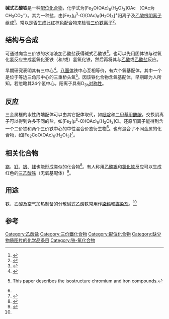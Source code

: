 {{Chembox
| ImageFile = BasicFeacetate.png
|   ImageSize = 200px
| ImageFile1 = Basic-iron-acetate-cation-from-xtal-2008-CM-3D-ellipsoids.png
| Reference = <ref name="hand">{{RubberBible87th | pages = 4–63}}</ref>
| IUPACName = iron(III) acetate
| OtherNames = 乙酸高铁，醋酸铁，醋酸高铁
|Section1={{Chembox Identifiers
| ChemSpiderID = 144555
| InChI1 = 1/3C2H4O2.Fe/c3*1-2(3)4;/h3*1H3,(H,3,4);/q;;;+3/p-3
| InChIKey1 = PVFSDGKDKFSOTB-DFZHHIFOAZ
| CASNo_Ref = {{cascite|correct|CAS}}
| CASNo = 16284-30-3
| CASNo_Comment = 簇合物乙酸盐
| CASNo2 = 12562-77-5
| CASNo2_Ref = {{cascite|correct|CAS}}
| CASNo2_Comment = 阳离子簇
| UNII_Ref = {{fdacite|correct|FDA}}
| UNII = CZZ8832SI5
| PubChem = 164887
| SMILES = CC(=O)[O-].CC(=O)[O-].CC(=O)[O-].[Fe+3]
}}
|Section2 = {{Chembox Properties
| Formula = C<sub>14</sub>H<sub>27</sub>Fe<sub>3</sub>O<sub>18</sub>
| MolarMass = 650.9 g/mol
| Appearance = 棕红色无定形粉末
| Density = 
| MeltingPt = 
| BoilingPt = 
| Solubility =
| SolubleOther = 溶于[[乙醇|乙醇]]<ref>{{cite web | title = Iron(III) Acetate | url = http://www.endmemo.com/chem/compound/fec2h3o2_3.php | website = EndMemo | accessdate = 2015-04-18 | archive-date = 2015-04-09 | archive-url = https://web.archive.org/web/20150409065135/http://www.endmemo.com/chem/compound/fec2h3o2_3.php | dead-url = no }}</ref>}}
| Section3 = {{Chembox Hazards
| LD50 =
| MainHazards = 
| FlashPt = 
| Autoignition = }}
| Section4 = {{Chembox Thermochemistry
| DeltaHf = 
| DeltaHc = 
| Entropy = 
| HeatCapacity = }}
}}

'''碱式乙酸铁'''是一种[[配位化合物|配位化合物]]，化学式为[Fe<sub>3</sub>O(OAc)<sub>6</sub>(H<sub>2</sub>O)<sub>3</sub>]OAc （OAc为CH<sub>3</sub>CO<sub>2</sub><sup>−</sup>）。其为一种盐，由[Fe<sub>3</sub>([[桥联配体|μ]]<sup>3</sup>-O)(OAc)<sub>6</sub>(H<sub>2</sub>O)<sub>3</sub>]<sup>+</sup>阳离子及[[乙酸盐|乙酸根]][[阴离子|阴离子]]组成<ref name=Burg>{{cite book | last1 = J. | first1 = Burgess | last2 = M. V. | first2 = Twigg | editor1-last = R. Bruce | editor1-first = King | editor2-last = J. | editor2-first = Wiley | title = Encyclopedia of inorganic chemistry | date = 2005 | publisher = Wiley | location = New York | isbn = 978-0-470-86078-6 | edition = 2nd ed.}}</ref>。常以是否生成此红棕色配合物来检验[[三价铁离子|三价铁离子]]<ref>{{cite book | last1 = H. | first1 = Brearley | last2 = F. | first2 = Ibbotson | title = The Analysis of Steel-Works Materials | year = 1902 | publisher = Longmans, Green | location = London ; New York | url = http://www.clpdigital.org/jspui/handle/10493/809 | deadurl = yes | archiveurl = https://web.archive.org/web/20150418190528/http://www.clpdigital.org/jspui/handle/10493/809 | archivedate = 2015-04-18 }}</ref>。

== 结构与合成 ==
可通过向含三价铁的水溶液加乙酸盐获得碱式乙酸铁<ref name="p">{{cite book | last1 = W. | first1 = Simon | title = Manual of Chemistry | isbn = 1406733350 | page = 474}}</ref>。也可以先用固体铁与过氧化氢反应生成氢氧化亚铁（和/或）氢氧化铁，然后再将其与[[乙酸|乙酸]]或[[乙酸盐|乙酸盐]]反应。

早期研究表明其有三中心<ref>{{cite journal | last1 = Weinland | first1 = R. | last2 = Dinkelacker | first2 = P. | title = Über Salze einer Hexaacetato(formiato)-trichrombase. II | journal = Berichte der deutschen chemischen Gesellschaft | date = July 1909 | volume = 42 | issue = 3 | pages = 2997–3018 | doi = 10.1002/cber.19090420318}}</ref>。[[八面体形分子构型|八面体]]铁中心互相等价，有六个氧基配体，其中一个是位于等边三角形中心的三重桥头氧<ref>{{cite journal | last1 = Figgis | first1 = B. N. | last2 = Robertson | first2 = G. B. | title = Crystal-Molecular Structure and Magnetic Properties of Cr<sub>3</sub>(CH<sub>3</sub><sup>.</sup>COO)<sub>6</sub>OCl.5H<sub>2</sub>O | url = https://archive.org/details/sim_nature-uk_1965-02-13_205_4972/page/694 | journal = Nature | date = 13 February 1965 | volume = 205 | issue = 4972 | pages = 694–695 | doi = 10.1038/205694a0}}  This paper describes the isostructure chromium and iron compounds.</ref>。因该铁化合物含氧基配体，早期即为人所知。若忽略其24个氢中心，阳离子具有D<sub>3h</sub>[[空間對稱群|对称性]]。

== 反应 ==
三金属框的水性终端配体可以由其它配体取代，如[[吡啶|吡啶]]和[[二甲基甲酰胺|二甲基甲酰胺]]。交换阴离子可以得到许多不同的盐，如[Fe<sub>3</sub>(μ<sup>3</sup>-O)(OAc)<sub>6</sub>(H<sub>2</sub>O)<sub>3</sub>]Cl。还原阳离子能得到含一个二价铁和两个三价铁中心的中性混合价态衍生物<ref name=Burg/>。也有混合了不同金属的化合物，如[Fe<sub>2</sub>CoO(OAc)<sub>6</sub>(H<sub>2</sub>O)<sub>3</sub>]<ref>{{cite journal | last1 = Blake | first1 = Antony B. | last2 = Yavari | first2 = Ahmad | last3 = Hatfield | first3 = William E. | last4 = Sethulekshmi | first4 = C. N. | title = Magnetic and spectroscopic properties of some heterotrinuclear basic acetates of chromium(III), iron(III), and divalent metal ions | journal = Journal of the Chemical Society, Dalton Transactions | date = 1985 | issue = 12 | pages = 2509 | doi = 10.1039/DT9850002509}}</ref>。

== 相关化合物 ==
[[铬|铬]]、[[钌|钌]]、[[钒|钒]]、[[铑|铑]]也能形成类似的化合物<ref>{{Holleman&Wiberg}}</ref>。有人称用[[乙酸银|乙酸银]]和[[氯化铁|氯化铁]]反应可以生成红色的[[三乙酸铁|三乙酸铁]]（无氧基配体）<ref>{{cite journal | last1 = Paul | first1 = Ram C. | last2 = Narula | first2 = Ramesh C. | last3 = Vasisht | first3 = Sham K. | title = Iron(III) acetates | journal = Transition Metal Chemistry | date = December 1978 | volume = 3 | issue = 1 | pages = 35–38 | doi = 10.1007/BF01393501}}</ref>。

== 用途 ==
铁、乙酸及空气加热制备的分散碱式乙酸铁常用作[[染料|染料]]和[[媒染剂|媒染剂]]。<ref name=Burg/>

== 参考 ==
{{Reflist}}

{{乙酸盐}}
[[Category:乙酸盐|Category:乙酸盐]]
[[Category:三价鐵化合物|Category:三价鐵化合物]]
[[Category:配位化合物|Category:配位化合物]]
[[Category:缺少物质图片的化学品条目|Category:缺少物质图片的化学品条目]]
[[Category:铁-氧化合物|Category:铁-氧化合物]]